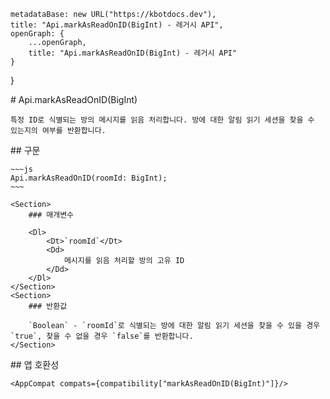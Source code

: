 
    metadataBase: new URL("https://kbotdocs.dev"),
    title: "Api.markAsReadOnID(BigInt) - 레거시 API",
    openGraph: {
        ...openGraph,
        title: "Api.markAsReadOnID(BigInt) - 레거시 API"
    }
}

<Section>
    # Api.markAsReadOnID(BigInt)

    특정 ID로 식별되는 방의 메시지를 읽음 처리합니다. 방에 대한 알림 읽기 세션을 찾을 수 있는지의 여부를 반환합니다.
</Section>
<Section>
    ## 구문

    ~~~js
    Api.markAsReadOnID(roomId: BigInt);
    ~~~

    <Section>
        ### 매개변수

        <Dl>
            <Dt>`roomId`</Dt>
            <Dd>
                메시지를 읽음 처리할 방의 고유 ID
            </Dd>
        </Dl>
    </Section>
    <Section>
        ### 반환값

        `Boolean` - `roomId`로 식별되는 방에 대한 알림 읽기 세션을 찾을 수 있을 경우 `true`, 찾을 수 없을 경우 `false`를 반환합니다.
    </Section>
</Section>
<Section>
    ## 앱 호환성

    <AppCompat compats={compatibility["markAsReadOnID(BigInt)"]}/>
</Section>